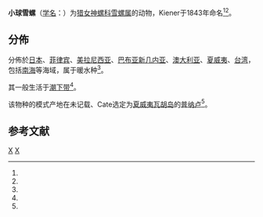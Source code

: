 {{Infraspeciesbox
| genus = Niveria
| species = pilula
| subspecies = pilula
| authority = (Kiener, 1843)<ref name='id10775'/>
}}

'''小球雪螺'''（[[学名|学名]]：{{lang|la|'''''Niveria pilula pilula'''''}}）为[[猎女神螺科|猎女神螺科]][[雪螺属|雪螺属]]的动物，Kiener于1843年命名<ref name="WoRMS_578868" /><ref name='id10775'/>。

==分佈==
分佈於[[日本|日本]]、[[菲律宾|菲律宾]]、[[美拉尼西亚|美拉尼西亚]]、[[巴布亚新几内亚|巴布亚新几内亚]]、[[澳大利亚|澳大利亚]]、[[夏威夷|夏威夷]]、[[台湾|台湾]]，包括[[南海|南海]]等海域，属于暖水种<ref name='id10775' />。

其一般生活于[[潮下带|潮下带]]<ref name='id10775'/>。

该物种的模式产地在未记载、Cate选定为[[夏威夷|夏威夷]][[瓦胡岛|瓦胡岛]]的[[普纳卢|普纳卢]]<ref name='id10775'/>。

==参考文献==
{{reflist |refs=
<ref name='id10775'>{{cite web| url =http://www.bioinfo.cn/db05/BjdwSpecies.php?action=view&id=10775| title =小球雪螺| work =《中国动物物种编目数据库》| publisher =中国科学院微生物研究所| author =中国科学院动物研究所| accessdate =2009-04-28| deadurl =yes| archiveurl =https://web.archive.org/web/20160305075237/http://www.bioinfo.cn/db05/BjdwSpecies.php?action=view&id=10775| archivedate =2016-03-05}}</ref>
<ref name="WoRMS_578868">{{cite WoRMS
 |id=578868 |authorlink=WoRMS
 |title=''Niveria pilula pilula'' (Kiener, 1843)
 |accessdate=2013-03-09}}</ref>
}}

{{软体动物小作品}}
{{Taxonbar}}
[[Category:雪螺属|X]]
[[Category:_1843年描述的动物|X]]